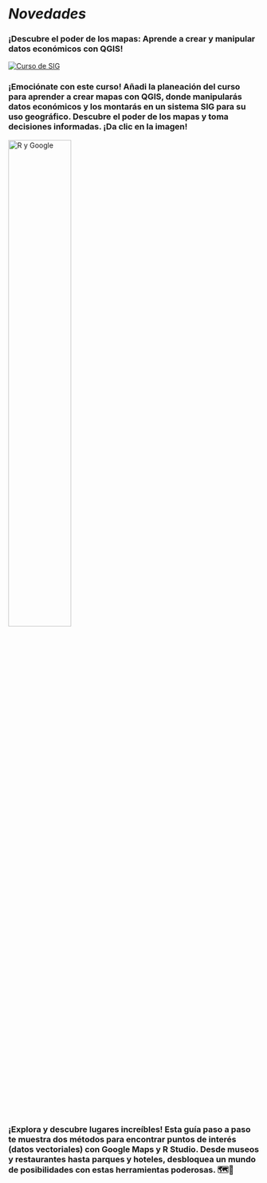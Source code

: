 # ___Novedades___

<body>
  <div class="main2">
  <div class="main-border">
    
### ¡Descubre el poder de los mapas: Aprende a crear y manipular datos económicos con QGIS!

<a href="cmapas.html"><img src="css/IMG/SIG.png" alt="Curso de SIG"></a>

### ¡Emociónate con este curso! Añadi la planeación del curso para aprender a crear mapas con QGIS, donde manipularás datos económicos y los montarás en un sistema SIG para su uso geográfico. Descubre el poder de los mapas y toma decisiones informadas. ¡Da clic en la imagen!

  </div>
  </div>
  <div class="main2">
  <div class="main-border">
  
<a href="R_Google.html"><img src="css/IMG/R_G-fon.png" alt="R y Google" style="width: 50%;"></a>

### ¡Explora y descubre lugares increíbles! Esta guía paso a paso te muestra dos métodos para encontrar puntos de interés (datos vectoriales) con Google Maps y R Studio. Desde museos y restaurantes hasta parques y hoteles, desbloquea un mundo de posibilidades con estas herramientas poderosas. 🗺️📍

   </div>
  </div>
  
</body>